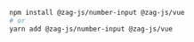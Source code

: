 ```bash
npm install @zag-js/number-input @zag-js/vue
# or
yarn add @zag-js/number-input @zag-js/vue
```
